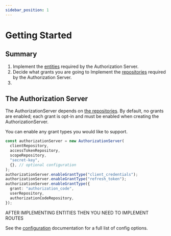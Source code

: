 ```yaml
---
sidebar_position: 1
---
```


# Getting Started

## Summary

1. Implement the [entities](#) required by the Authorization Server.
1. Decide what grants you are going to Implement the [repositories](#) required by the Authorization Server.
1.

## The Authorization Server

The AuthorizationServer depends on [the repositories](#repositories). By default, no grants are enabled; each grant is opt-in and must be enabled when creating the AuthorizationServer.

You can enable any grant types you would like to support.

```typescript
const authorizationServer = new AuthorizationServer(
  clientRepository,
  accessTokenRepository,
  scopeRepository,
  "secret-key",
  {}, // optional configuration
);
authorizationServer.enableGrantType("client_credentials");
authorizationServer.enableGrantType("refresh_token");
authorizationServer.enableGrantType({
  grant: "authorization_code",
  userRepository,
  authorizationCodeRepository,
});
```

AFTER IMPLEMENTING ENTITIES THEN YOU NEED TO IMPLEMENT ROUTES

See the [configuration](../configuration/index.md) documentation for a full list of config options.
